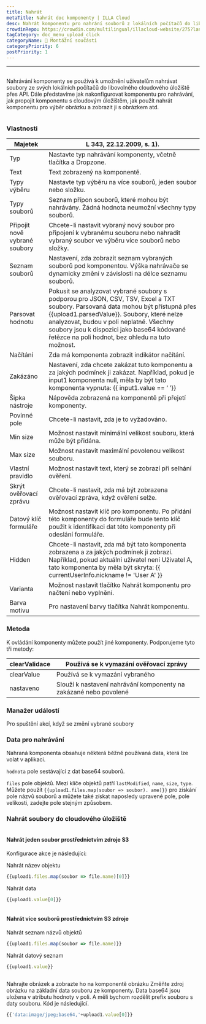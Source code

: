 ```yaml
---
title: Nahrát
metaTitle: Nahrát doc komponenty | ILLA Cloud
desc: Nahrát komponentu pro nahrání souborů z lokálních počítačů do libovolného cloudového úložiště
crowdinRepo: https://crowdin.com/multilingual/illacloud-website/275?languages=cs&filter=basic&value=0
tagCategory: doc_menu_upload_click
categoryName: 🧬 Montážní součásti
categoryPriority: 6
postPriority: 1
---
```


* * *

## <h2 hidden>Nahrát</h2>

Nahrávání komponenty se používá k umožnění uživatelům nahrávat soubory ze svých lokálních počítačů do libovolného cloudového úložiště přes API. Dále představíme jak nakonfigurovat komponentu pro nahrávání, jak propojit komponentu s cloudovým úložištěm, jak použít nahrát komponentu pro výběr obrázku a zobrazit ji s obrázkem atd.

<img src='https://cdn.illacloud.com/official-website/img/docs/upload1.png' alt="" />

### Vlastnosti

| Majetek                       | L 343, 22.12.2009, s. 1).                                                                                                                                                                                                                                                                                                    |
| ----------------------------- | ---------------------------------------------------------------------------------------------------------------------------------------------------------------------------------------------------------------------------------------------------------------------------------------------------------------------------- |
| Typ                           | Nastavte typ nahrávání komponenty, včetně tlačítka a Dropzone.                                                                                                                                                                                                                                                               |
| Text                          | Text zobrazený na komponentě.                                                                                                                                                                                                                                                                                                |
| Typy výběru                   | Nastavte typ výběru na více souborů, jeden soubor nebo složku.                                                                                                                                                                                                                                                               |
| Typy souborů                  | Seznam přípon souborů, které mohou být nahrávány. Žádná hodnota neumožní všechny typy souborů.                                                                                                                                                                                                                               |
| Připojit nově vybrané soubory | Chcete-li nastavit vybraný nový soubor pro připojení k vybranému souboru nebo nahradit vybraný soubor ve výběru více souborů nebo složky.                                                                                                                                                                                    |
| Seznam souborů                | Nastavení, zda zobrazit seznam vybraných souborů pod komponentou. Výška nahrávače se dynamicky změní v závislosti na délce seznamu souborů.                                                                                                                                                                                  |
| Parsovat hodnotu              | Pokusit se analyzovat vybrané soubory s podporou pro JSON, CSV, TSV, Excel a TXT soubory. Parsovaná data mohou být přístupná přes {{upload1.parsedValue}}. Soubory, které nelze analyzovat, budou v poli neplatné. Všechny soubory jsou k dispozici jako base64 kódované řetězce na poli hodnot, bez ohledu na tuto možnost. |
| Načítání                      | Zda má komponenta zobrazit indikátor načítání.                                                                                                                                                                                                                                                                               |
| Zakázáno                      | Nastavení, zda chcete zakázat tuto komponentu a za jakých podmínek ji zakázat. Například, pokud je input1 komponenta null, měla by být tato komponenta vypnuta: {{ input1.value == ‘ ’}}                                                                                                                                     |
| Šipka nástroje                | Nápověda zobrazená na komponentě při přejetí komponenty.                                                                                                                                                                                                                                                                     |
| Povinné pole                  | Chcete-li nastavit, zda je to vyžadováno.                                                                                                                                                                                                                                                                                    |
| Min size                      | Možnost nastavit minimální velikost souboru, která může být přidána.                                                                                                                                                                                                                                                         |
| Max size                      | Možnost nastavit maximální povolenou velikost souboru.                                                                                                                                                                                                                                                                       |
| Vlastní pravidlo              | Možnost nastavit text, který se zobrazí při selhání ověření.                                                                                                                                                                                                                                                                 |
| Skrýt ověřovací zprávu        | Chcete-li nastavit, zda má být zobrazena ověřovací zpráva, když ověření selže.                                                                                                                                                                                                                                               |
| Datový klíč formuláře         | Možnost nastavit klíč pro komponentu. Po přidání této komponenty do formuláře bude tento klíč použit k identifikaci dat této komponenty při odeslání formuláře.                                                                                                                                                              |
| Hidden                        | Chcete-li nastavit, zda má být tato komponenta zobrazena a za jakých podmínek ji zobrazí. Například, pokud aktuální uživatel není Uživatel A, tato komponenta by měla být skryta: {{ currentUserInfo.nickname != 'User A' }}                                                                                                 |
| Varianta                      | Možnost nastavit tlačítko Nahrát komponentu pro načtení nebo vyplnění.                                                                                                                                                                                                                                                       |
| Barva motivu                  | Pro nastavení barvy tlačítka Nahrát komponentu.                                                                                                                                                                                                                                                                              |

### Metoda

K ovládání komponenty můžete použít jiné komponenty. Podporujeme tyto tři metody:

| clearValidace | Používá se k vymazání ověřovací zprávy                            |
| ------------- | ----------------------------------------------------------------- |
| clearValue    | Používá se k vymazání vybraného                                   |
| nastaveno     | Slouží k nastavení nahrávání komponenty na zakázané nebo povolené |

### Manažer událostí

Pro spuštění akcí, když se změní vybrané soubory

### Data pro nahrávání

Nahraná komponenta obsahuje některá běžně používaná data, která lze volat v aplikaci.

`hodnota` pole sestávající z dat base64 souborů. 

`files` pole objektů. Mezi klíče objektů patří `lastModified`, `name`, `size`, `type`. Můžete použít `{{upload1.files.map(soubor => soubor). ame)}}` pro získání pole názvů souborů a můžete také získat naposledy upravené pole, pole velikosti, zadejte pole stejným způsobem. 

### Nahrát soubory do cloudového úložiště

<img src='https://cdn.illacloud.com/official-website/img/docs/upload2.gif' alt="" />

#### Nahrát jeden soubor prostřednictvím zdroje S3

Konfigurace akce je následující: 

Nahrát název objektu

```jsx
{{upload1.files.map(soubor => file.name)[0]}}
```

Nahrát data

```jsx
{{upload1.value[0]}}
```

<img src='https://cdn.illacloud.com/official-website/img/docs/upload3.png' alt="" />

#### Nahrát více souborů prostřednictvím S3 zdroje

Nahrát seznam názvů objektů

```jsx
{{upload1.files.map(soubor => file.name)}}
```

Nahrát datový seznam

```jsx
{{upload1.value}}
```

<img src='https://cdn.illacloud.com/official-website/img/docs/upload4.png' alt="" />

Nahrajte obrázek a zobrazte ho na komponentě obrázku
Změňte zdroj obrázku na základní data souboru ze komponenty. Data base64 jsou uložena v atributu hodnoty v poli. A měli bychom rozdělit prefix souboru s daty souboru. Kód je následující. 

```jsx
{{'data:image/jpeg;base64,'+upload1.value[0]}}
```

<img src='https://cdn.illacloud.com/official-website/img/docs/upload5.gif' alt="" />

